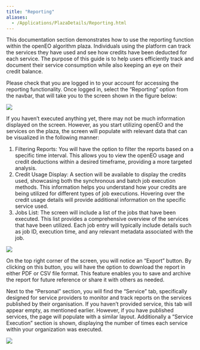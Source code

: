 ```yaml
---
title: "Reporting"
aliases: 
  - /Applications/PlazaDetails/Reporting.html
---
```



This documentation section demonstrates how to use the reporting function within the openEO algorithm plaza. Individuals using the platform can track the services they have used and see how credits have been deducted for each service. The purpose of this guide is to help users efficiently track and document their service consumption while also keeping an eye on their credit balance.

Please check that you are logged in to your account for accessing the reporting functionality. Once logged in, select the "Reporting" option from the navbar, that will take you to the screen shown in the figure below:

![](../_images/Reporting.png)

If you haven't executed anything yet, there may not be much information displayed on the screen. However, as you start utilizing openEO and the services on the plaza, the screen will populate with relevant data that can be visualized in the following manner:

1. Filtering Reports: You will have the option to filter the reports based on a specific time interval. This allows you to view the openEO usage and credit deductions within a desired timeframe, providing a more targeted analysis.
2. Credit Usage Display: A section will be available to display the credits used, showcasing both the synchronous and batch job execution methods. This information helps you understand how your credits are being utilized for different types of job executions. Hovering over the credit usage details will provide additional information on the specific service used.
3. Jobs List: The screen will include a list of the jobs that have been executed. This list provides a comprehensive overview of the services that have been utilized. Each job entry will typically include details such as job ID, execution time, and any relevant metadata associated with the job.

![](../_images/used_report.png)

:::{callout-notes}

On the top right corner of the screen, you will notice an "Export" button. By clicking on this button, you will have the option to download the report in either PDF or CSV file format. This feature enables you to save and archive the report for future reference or share it with others as needed. 

:::

Next to the "Personal" section, you will find the "Service" tab, specifically designed for service providers to monitor and track reports on the services published by their organisation. If you haven't provided service, this tab will appear empty, as mentioned earlier. However, if you have published services, the page will populate with a similar layout. Additionally a "Service Execution" section is shown, displaying the number of times each service within your organization was executed.

![](../_images/Service_report.png)
